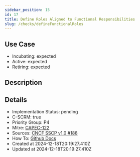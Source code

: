 ```yaml
---
sidebar_position: 15
id: 17
title: Define Roles Aligned to Functional Responsibilities
slug: /checks/defineFunctionalRoles
---
```


## Use Case
<!-- LEVELS:START -->
- Incubating: expected
- Active: expected
- Retiring: expected
<!-- LEVELS:END -->

<!-- DESCRIPTION:START -->
## Description
<!-- DESCRIPTION:END -->

<!-- DETAILS:START -->
## Details
- Implementation Status: pending
- C-SCRM: true
- Priority Group: P4
- Mitre: [CAPEC-122](https://capec.mitre.org/data/definitions/122.html)
- Sources: [CNCF SSCP v1.0 #188](https://github.com/cncf/tag-security/blob/main/supply-chain-security/supply-chain-security-paper/sscsp.md#define-roles-aligned-to-functional-responsibilities)
- How To: [Github Docs](https://docs.github.com/en/organizations/managing-user-access-to-your-organizations-repositories/managing-repository-roles/repository-roles-for-an-organization)
- Created at 2024-12-18T20:19:27.410Z
- Updated at 2024-12-18T20:19:27.410Z
<!-- DETAILS:END -->
